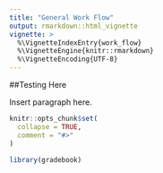 ```yaml
---
title: "General Work Flow"
output: rmarkdown::html_vignette
vignette: >
  %\VignetteIndexEntry{work_flow}
  %\VignetteEngine{knitr::rmarkdown}
  %\VignetteEncoding{UTF-8}
---
```

##Testing Here

Insert paragraph here.
```r
knitr::opts_chunk$set(
  collapse = TRUE,
  comment = "#>"
)
```

```r
library(gradebook)
```
